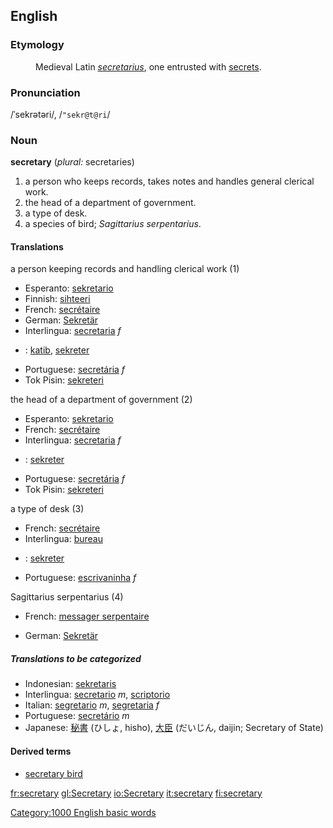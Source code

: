 ==English==
===Etymology===
:Medieval Latin ''[[secretarius]]'', one entrusted with [[secret]]s.
===Pronunciation===
/ˈsekrətəri/, /<tt>"sekr@t@ri</tt>/
===Noun===
'''secretary''' (''plural:'' secretaries)

# a person who keeps records, takes notes and handles general clerical work.
# the head of a department of government.
# a type of desk.
# a species of bird; ''Sagittarius serpentarius''.

====Translations====
;a person keeping records and handling clerical work (1)
{{top}}
*Esperanto: [[sekretario]]
*Finnish: [[sihteeri]]
*French: [[secrétaire]]
*German: [[Sekretär]]
*Interlingua: [[secretaria]] ''f''
{{mid}}
*{{ku}}: [[katib]], [[sekreter]]
*Portuguese: [[secretária]] ''f''
*Tok Pisin: [[sekreteri]]
{{bottom}}

;the head of a department of government (2)
{{top}}
*Esperanto: [[sekretario]]
*French: [[secrétaire]]
*Interlingua: [[secretaria]] ''f''
{{mid}}
*{{ku}}: [[sekreter]]
*Portuguese: [[secretária]] ''f''
*Tok Pisin: [[sekreteri]]
{{bottom}}

;a type of desk (3)
{{top}}
*French: [[secrétaire]]
*Interlingua: [[bureau]]
{{mid}}
*{{ku}}: [[sekreter]]
*Portuguese: [[escrivaninha]] ''f''
{{bottom}}

;Sagittarius serpentarius (4)
{{top}}
*French: [[messager serpentaire]]
{{mid}}
*German: [[Sekretär]]
{{bottom}}

=====Translations to be categorized=====
{{checktrans}}
*Indonesian: [[sekretaris]]
*Interlingua: [[secretario]] ''m'', [[scriptorio]]
*Italian: [[segretario]] ''m'', [[segretaria]] ''f''
*Portuguese: [[secretário]] ''m''
*Japanese: [[秘書]] (ひしょ, hisho), [[大臣]] (だいじん, daijin; Secretary of State)

====Derived terms====
*[[secretary bird]]
[[Category:1000 English basic words]]

[[fr:secretary]]
[[gl:Secretary]]
[[io:Secretary]]
[[it:secretary]]
[[fi:secretary]]